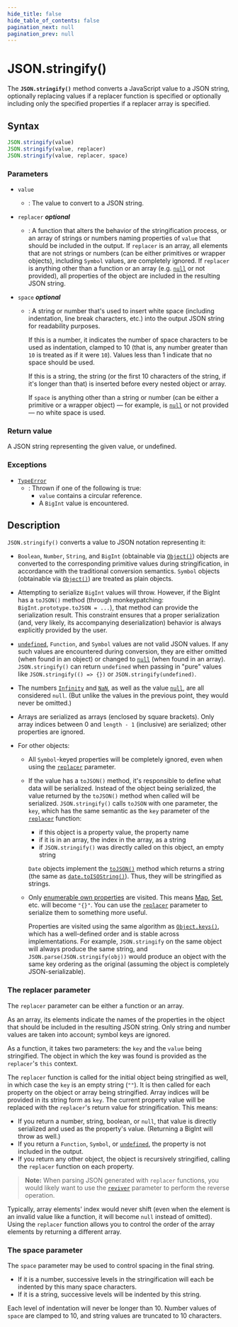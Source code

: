 ```yaml
---
hide_title: false
hide_table_of_contents: false
pagination_next: null
pagination_prev: null
---
```

# JSON.stringify()

The **`JSON.stringify()`** method converts a JavaScript value to a JSON string, optionally replacing values if a replacer function is specified or optionally including only the specified properties if a replacer array is specified.

## Syntax

```js
JSON.stringify(value)
JSON.stringify(value, replacer)
JSON.stringify(value, replacer, space)
```

### Parameters

- `value`
  - : The value to convert to a JSON string.
- `replacer` _**optional**_
  - : A function that alters the behavior of the stringification process, or an array of strings or numbers naming properties of `value` that should be included in the output. If `replacer` is an array, all elements that are not strings or numbers (can be either primitives or wrapper objects), including `Symbol` values, are completely ignored. If `replacer` is anything other than a function or an array (e.g. [`null`](https://developer.mozilla.org/docs/Web/JavaScript/Reference/Operators/null) or not provided), all properties of the object are included in the resulting JSON string.
- `space` _**optional**_

  - : A string or number that's used to insert white space (including indentation, line break characters, etc.) into the output JSON string for readability purposes.

    If this is a number, it indicates the number of space characters to be used as indentation, clamped to 10 (that is, any number greater than `10` is treated as if it were `10`). Values less than 1 indicate that no space should be used.

    If this is a string, the string (or the first 10 characters of the string, if it's longer than that) is inserted before every nested object or array.

    If `space` is anything other than a string or number (can be either a primitive or a wrapper object) — for example, is [`null`](https://developer.mozilla.org/docs/Web/JavaScript/Reference/Operators/null) or not provided — no white space is used.

### Return value

A JSON string representing the given value, or undefined.

### Exceptions

- [`TypeError`](../../globals/TypeError/TypeError.md)
  - : Thrown if one of the following is true:
    - `value` contains a circular reference.
    - A `BigInt` value is encountered.

## Description

`JSON.stringify()` converts a value to JSON notation representing it:

- `Boolean`, `Number`, `String`, and `BigInt` (obtainable via [`Object()`](https://developer.mozilla.org/docs/Web/JavaScript/Reference/Global_Objects/Object/Object)) objects are converted to the corresponding primitive values during stringification, in accordance with the traditional conversion semantics. `Symbol` objects (obtainable via [`Object()`](https://developer.mozilla.org/docs/Web/JavaScript/Reference/Global_Objects/Object/Object)) are treated as plain objects.
- Attempting to serialize `BigInt` values will throw. However, if the BigInt has a `toJSON()` method (through monkeypatching: `BigInt.prototype.toJSON = ...`), that method can provide the serialization result. This constraint ensures that a proper serialization (and, very likely, its accompanying deserialization) behavior is always explicitly provided by the user.
- [`undefined`](../../globals/undefined.md), `Function`, and `Symbol` values are not valid JSON values. If any such values are encountered during conversion, they are either omitted (when found in an object) or changed to [`null`](https://developer.mozilla.org/docs/Web/JavaScript/Reference/Operators/null) (when found in an array). `JSON.stringify()` can return `undefined` when passing in "pure" values like `JSON.stringify(() => {})` or `JSON.stringify(undefined)`.
- The numbers [`Infinity`](../../globals/Infinity.md) and [`NaN`](../../globals/NaN.md), as well as the value [`null`](https://developer.mozilla.org/docs/Web/JavaScript/Reference/Operators/null), are all considered `null`. (But unlike the values in the previous point, they would never be omitted.)
- Arrays are serialized as arrays (enclosed by square brackets). Only array indices between 0 and `length - 1` (inclusive) are serialized; other properties are ignored.
- For other objects:

  - All `Symbol`-keyed properties will be completely ignored, even when using the [`replacer`](#the_replacer_parameter) parameter.

  - If the value has a `toJSON()` method, it's responsible to define what data will be serialized. Instead of the object being serialized, the value returned by the `toJSON()` method when called will be serialized. `JSON.stringify()` calls `toJSON` with one parameter, the `key`, which has the same semantic as the `key` parameter of the [`replacer`](#the_replacer_parameter) function:

    - if this object is a property value, the property name
    - if it is in an array, the index in the array, as a string
    - if `JSON.stringify()` was directly called on this object, an empty string

    `Date` objects implement the [`toJSON()`](https://developer.mozilla.org/docs/Web/JavaScript/Reference/Global_Objects/Date/toJSON) method which returns a string (the same as [`date.toISOString()`](https://developer.mozilla.org/docs/Web/JavaScript/Reference/Global_Objects/Date/toISOString)). Thus, they will be stringified as strings.

  - Only [enumerable own properties](https://developer.mozilla.org/docs/Web/JavaScript/Enumerability_and_ownership_of_properties) are visited. This means [Map](../../globals/Map/Map.md), [Set](../../globals/Set/Set.md), etc. will become `"{}"`. You can use the [`replacer`](#the_replacer_parameter) parameter to serialize them to something more useful.

    Properties are visited using the same algorithm as [`Object.keys()`](https://developer.mozilla.org/docs/Web/JavaScript/Reference/Global_Objects/Object/keys), which has a well-defined order and is stable across implementations. For example, `JSON.stringify` on the same object will always produce the same string, and `JSON.parse(JSON.stringify(obj))` would produce an object with the same key ordering as the original (assuming the object is completely JSON-serializable).

### The replacer parameter

The `replacer` parameter can be either a function or an array.

As an array, its elements indicate the names of the properties in the object that should be included in the resulting JSON string. Only string and number values are taken into account; symbol keys are ignored.

As a function, it takes two parameters: the `key` and the `value` being stringified. The object in which the key was found is provided as the `replacer`'s `this` context.

The `replacer` function is called for the initial object being stringified as well, in which case the `key` is an empty string (`""`). It is then called for each property on the object or array being stringified. Array indices will be provided in its string form as `key`. The current property value will be replaced with the `replacer`'s return value for stringification. This means:

- If you return a number, string, boolean, or `null`, that value is directly serialized and used as the property's value. (Returning a BigInt will throw as well.)
- If you return a `Function`, `Symbol`, or [`undefined`](../../globals/undefined.md), the property is not included in the output.
- If you return any other object, the object is recursively stringified, calling the `replacer` function on each property.

> **Note:** When parsing JSON generated with `replacer` functions, you would likely want to use the [`reviver`](https://developer.mozilla.org/docs/Web/JavaScript/Reference/Global_Objects/JSON/parse#using_the_reviver_parameter) parameter to perform the reverse operation.

Typically, array elements' index would never shift (even when the element is an invalid value like a function, it will become `null` instead of omitted). Using the `replacer` function allows you to control the order of the array elements by returning a different array.

### The space parameter

The `space` parameter may be used to control spacing in the final string.

- If it is a number, successive levels in the stringification will each be indented by this many space characters.
- If it is a string, successive levels will be indented by this string.

Each level of indentation will never be longer than 10. Number values of `space` are clamped to 10, and string values are truncated to 10 characters.
